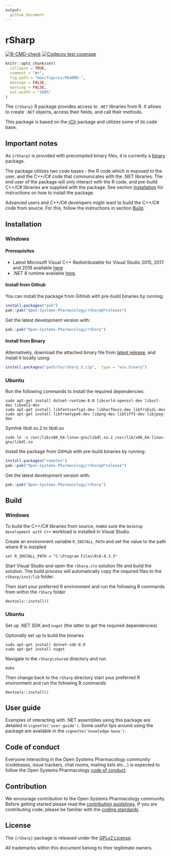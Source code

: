 ```yaml
---
output: 
  github_document
---
```


# rSharp

<!-- badges: start -->
[![R-CMD-check](https://github.com/Open-Systems-Pharmacology/rSharp/actions/workflows/R-CMD-check.yaml/badge.svg)](https://github.com/Open-Systems-Pharmacology/rSharp/actions/workflows/R-CMD-check.yaml)
[![Codecov test coverage](https://codecov.io/gh/Open-Systems-Pharmacology/rSharp/branch/develop/graph/badge.svg)](https://app.codecov.io/gh/Open-Systems-Pharmacology/rSharp?branch=develop)
<!-- badges: end -->


```r
knitr::opts_chunk$set(
  collapse = TRUE,
  comment = "#>",
  fig.path = "man/figures/README-",
  message = FALSE,
  warning = FALSE,
  out.width = "100%"
)
```


<!-- README.md is generated from README.Rmd. Please edit that file -->


The `{rSharp}` R package provides access to `.NET` libraries from R. It allows
to create `.NET` objects, access their fields, and call their methods.

This package is based on the [rClr](https://github.com/rdotnet/rClr) package and
utilizes some of its code base.

## Important notes

As `{rSharp}` is provided with precompiled binary files, it is currently a 
[binary](https://cran.r-project.org/doc/manuals/R-exts.html#Building-binary-packages-1) package.

The package utilizes two code bases - the R code which is exposed to the user, 
and the C++/C# code that communicates with the .NET libraries. The end user of 
the package will only interact with the R code, and pre-build C++/C# libraries are
supplied with the package. See section [Installation](#installation) 
for instructions on how to install the package.

Advanced users and C++/C# developers might want to build the C++/C# code from source.
For this, follow the instructions in section [Build](#build).

## Installation 

### Windows

#### Prerequisites

- Latest Microsoft Visual C++ Redistributable for Visual Studio 2015, 2017 and 2019 available [here](https://support.microsoft.com/en-us/help/2977003/the-latest-supported-visual-c-downloads) 
- .NET 8 runtime available [here](https://dotnet.microsoft.com/download/dotnet/8.0/runtime).

#### Install from Github

You can install the package from GitHub with pre-build binaries by running:

```r
install.packages("pak")
pak::pak("Open-Systems-Pharmacology/rSharp@*release")
```

Get the latest development version with:

```r
pak::pak("Open-Systems-Pharmacology/rSharp")
```

#### Install from Binary

Alternatively, download the attached binary file from [latest release](https://github.com/Open-Systems-Pharmacology/rSharp/releases), and install it locally using:

```r
install.packages("path/to/rSharp_X.zip",  type = "win.binary")
```


### Ubuntu

Run the following commands to install the required dependencies:

```
sudo apt-get install dotnet-runtime-8.0 libcurl4-openssl-dev libssl-dev libxml2-dev 
sudo apt-get install libfontconfig1-dev libharfbuzz-dev libfribidi-dev
sudo apt-get install libfreetype6-dev libpng-dev libtiff5-dev libjpeg-dev
```
Symlink libdl.so.2 to libdl.so

```
sudo ln -s /usr/lib/x86_64-linux-gnu/libdl.so.2 /usr/lib/x86_64-linux-gnu/libdl.so
```

Install the package from GitHub with pre-build binaries by running:

```r
install.packages("remotes")
pak::pak("Open-Systems-Pharmacology/rSharp@*release")
```

Get the latest development version with:

```r
pak::pak("Open-Systems-Pharmacology/rSharp")
```

## Build

### Windows

To build the C++/C# libraries from source, make sure the ```Desktop development with C++``` workload is installed in Visual Studio.

Create an environment variable ```R_INSTALL_PATH``` and set the value to the path where R is installed

```
set R_INSTALL_PATH = "C:\Program Files\R\R-4.3.3"
```

Start Visual Studio and open the ```rSharp.sln``` solution file and build the solution.
The build process will automatically copy the required files to the `rSharp/inst/lib` folder.

Then start your preferred R environment and run the following R commands from within the ```rSharp``` folder

```
devtools::install()
```



### Ubuntu

Set up .NET SDK and `nuget` (the latter to get the required dependencies)

Optionally set up to build the binaries
```
sudo apt-get install dotnet-sdk-8.0
sudo apt-get install nuget
```

Navigate to the ```rSharp\shared``` directory and run
```
make
```

Then change back to the ```rSharp``` directory start your preferred R environment and run the following R commands
```
devtools::install()
```

## User guide

Examples of interacting with .NET assemblies using this package are detailed in `vignette('user-guide')`. Some useful tips around using the package are available in
the `vignette('knowledge-base')`.

## Code of conduct

Everyone interacting in the Open Systems Pharmacology community (codebases, issue trackers, chat rooms, mailing lists etc...) is expected to follow the Open Systems Pharmacology [code of conduct](https://github.com/Open-Systems-Pharmacology/Suite/blob/master/CODE_OF_CONDUCT.md).

## Contribution

We encourage contribution to the Open Systems Pharmacology community. Before getting started please read the [contribution guidelines](https://dev.open-systems-pharmacology.org/r-development-resources/collaboration_guide). 
If you are contributing code, please be familiar with the [coding standards](https://dev.open-systems-pharmacology.org/r-development-resources/coding_standards_r).

## License

The `{rSharp}` package is released under the [GPLv2 License](LICENSE).

All trademarks within this document belong to their legitimate owners.
